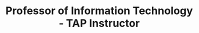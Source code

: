 ---
name: Dr. Wei Jin
id: wei-jin
affiliation: GGC
title: Professor of Information Technology - TAP Instructor
email: wjin@ggc.edu
phone: 
website: 
linkedin:
github:
image: ./wjin.jpeg
desc: 
projects: []
---